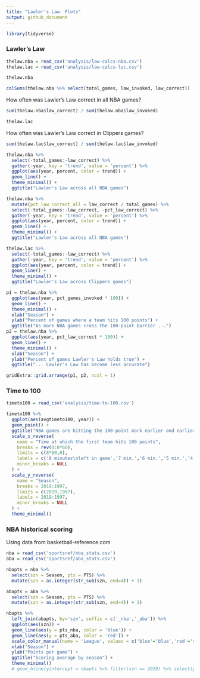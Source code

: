 ```yaml
---
title: "Lawler's Law: Plots"
output: github_document
---
```


```r
library(tidyverse)
```

### Lawler's Law

```r
thelaw.nba = read_csv('analysis/law-calcs-nba.csv')
thelaw.lac = read_csv('analysis/law-calcs-lac.csv')
```

```r
thelaw.nba
```

```r
colSums(thelaw.nba %>% select(total_games, law_invoked, law_correct))
```

How often was Lawler's Law correct in all NBA games?

```r
sum(thelaw.nba$law_correct) / sum(thelaw.nba$law_invoked)
```

```r
thelaw.lac
```

How often was Lawler's Law correct in Clippers games?

```r
sum(thelaw.lac$law_correct) / sum(thelaw.lac$law_invoked)
```

```r
thelaw.nba %>% 
  select(-total_games:-law_correct) %>% 
  gather(-year, key = 'trend', value = 'percent') %>% 
  ggplot(aes(year, percent, color = trend)) +
  geom_line() +
  theme_minimal() +
  ggtitle("Lawler's Law across all NBA games")
```


```r
thelaw.nba %>% 
  mutate(pct_law_correct_all = law_correct / total_games) %>% 
  select(-total_games:-law_correct, -pct_law_correct) %>% 
  gather(-year, key = 'trend', value = 'percent') %>% 
  ggplot(aes(year, percent, color = trend)) +
  geom_line() +
  theme_minimal() +
  ggtitle("Lawler's Law across all NBA games")
```


```r
thelaw.lac %>% 
  select(-total_games:-law_correct) %>% 
  gather(-year, key = 'trend', value = 'percent') %>% 
  ggplot(aes(year, percent, color = trend)) +
  geom_line() +
  theme_minimal() +
  ggtitle("Lawler's Law across Clippers games")
```

```r
p1 = thelaw.nba %>% 
  ggplot(aes(year, pct_games_invoked * 100)) +
  geom_line() +
  theme_minimal() +
  xlab("Season") +
  ylab("Percent of games where a team hits 100 points") +
  ggtitle("As more NBA games cross the 100-point barrier ...")
p2 = thelaw.nba %>% 
  ggplot(aes(year, pct_law_correct * 100)) +
  geom_line() +
  theme_minimal() +
  xlab("Season") +
  ylab("Percent of games Lawler's Law holds true") +
  ggtitle("... Lawler's Law has become less accurate")
```

```r
gridExtra::grid.arrange(p1, p2, ncol = 1)
```

### Time to 100

```r
timeto100 = read_csv('analysis/time-to-100.csv')
```

```r
timeto100 %>% 
  ggplot(aes(avgtimeto100, year)) +
  geom_point() +
  ggtitle("NBA games are hitting the 100-point mark earlier and earlier") +
  scale_x_reverse(
    name = "Time at which the first team hits 100 points",
    breaks = rev(0:8*60),
    limits = c(8*60,0),
    labels = c('8 minutes\nleft in game','7 min.','6 min.','5 min.','4 min.','3 min.','2 min.','1 min.','End of game'),
    minor_breaks = NULL
  ) +
  scale_y_reverse(
    name = "Season",
    breaks = 2019:1997,
    limits = c(2019,1997),
    labels = 2019:1997,
    minor_breaks = NULL
  ) +
  theme_minimal()
```


### NBA historical scoring

Using data from basketball-reference.com

```r
nba = read_csv('sportsref/nba_stats.csv')
aba = read_csv('sportsref/aba_stats.csv')
```

```r
nbapts = nba %>% 
  select(szn = Season, pts = PTS) %>% 
  mutate(szn = as.integer(str_sub(szn, end=4)) + 1)
```

```r
abapts = aba %>% 
  select(szn = Season, pts = PTS) %>% 
  mutate(szn = as.integer(str_sub(szn, end=4)) + 1)
```

```r
nbapts %>% 
  left_join(abapts, by='szn', suffix = c('_nba','_aba')) %>% 
  ggplot(aes(szn)) +
  geom_line(aes(y = pts_nba, color = 'blue')) +
  geom_line(aes(y = pts_aba, color = 'red')) +
  scale_color_manual(name = 'League', values = c('blue'='blue','red'='red'), labels = c('NBA','ABA')) +
  xlab("Season") +
  ylab("Points per game") +
  ggtitle("Scoring average by season") +
  theme_minimal()
  # geom_hline(yintercept = nbapts %>% filter(szn == 2019) %>% select(pts) %>% first(), color = 'blue')
```
